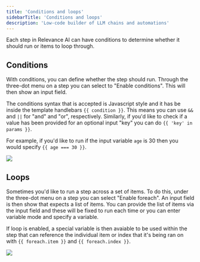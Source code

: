 ```yaml
---
title: 'Conditions and loops'
sidebarTitle: 'Conditions and loops'
description: 'Low-code builder of LLM chains and automations'
---
```


Each step in Relevance AI can have conditions to determine whether it should run or items to loop through.

## Conditions

With conditions, you can define whether the step should run. Through the three-dot menu on a step you can select to "Enable conditions". This will then show an input field.

The conditions syntax that is accepted is Javascript style and it has be inside the template handlebars `{{ condition }}`. This means you can use `&&` and `||` for "and" and "or", respectively. Similarly, if you'd like to check if a value has been provided for an optional input "key" you can do `{{ 'key' in params }}`.

For example, if you'd like to run if the input variable `age` is 30 then you would specify `{{ age === 30 }}`.

<Frame caption="Screenshot of the Conditions input in a step">
  <img src="/images/conditions.png" />
</Frame>

## Loops

Sometimes you'd like to run a step across a set of items. To do this, under the three-dot menu on a step you can select "Enable foreach". An input field is then show that expects a list of items. You can provide the list of items via the input field and these will be fixed to run each time or you can enter variable mode and specify a variable.

If loop is enabled, a special variable is then avaiable to be used within the step that can reference the individual item or index that it's being ran on with `{{ foreach.item }}` and `{{ foreach.index }}`.

<Frame caption="Screenshot of the Loop input in a step">
  <img src="/images/loop-dynamic.png" />
</Frame>
